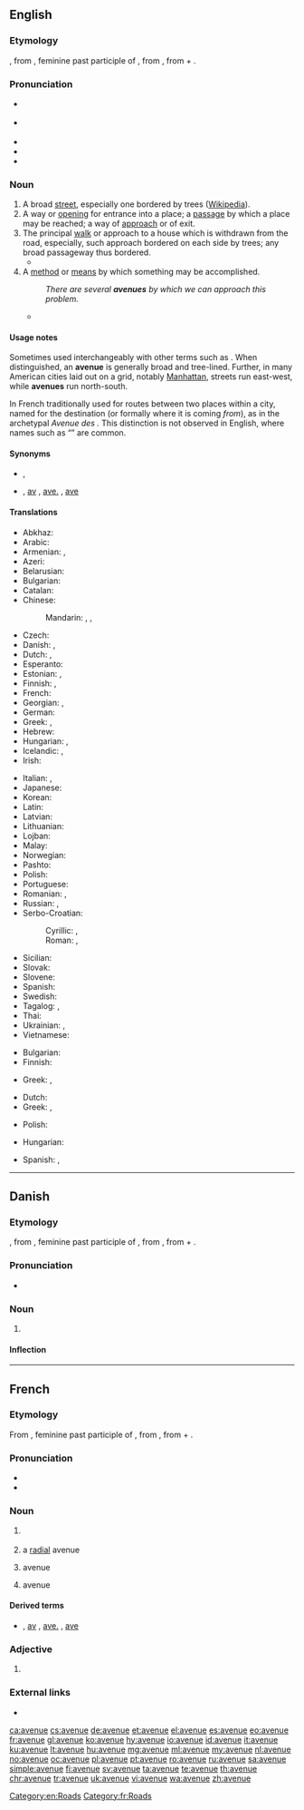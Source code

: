 ==English==

===Etymology===
{{borrowing|en|fr|avenue}}, from {{etyl|fro|en}} {{m|fro|avenue}}, feminine past participle of {{m|fro|avenir||approach}}, from {{etyl|la|en}} {{m|la|adveniō|adveniō, advenīre|come to}}, from {{m|la|ad||to}} + {{m|la|veniō|veniō, venīre|come}}.

===Pronunciation===
* {{a|UK}} {{IPA|/ˈæv.əˌnju/|lang=en}}
* {{a|US}} {{IPA|/ˈæv.əˌnu/|lang=en}}
* {{audio|en-us-avenue.ogg|Audio (US)|lang=en}}
* {{audio|En-uk-avenue.ogg|Audio (UK)|lang=en}}
* {{hyphenation|av|enue|lang=en}}

===Noun===
{{en-noun}}

# A broad [[street]], especially one bordered by trees ([[w:Avenue_(landscape)|Wikipedia]]).
# A way or [[opening]] for entrance into a place; a [[passage]] by which a place may be reached; a way of [[approach]] or of exit.
# The principal [[walk]] or approach to a house which is withdrawn from the road, especially, such approach bordered on each side by trees; any broad passageway thus bordered.
#* {{quote-book|year=1907|author=[[w:Harold Edward Bindloss|Harold Bindloss]]
|title=The Dust of Conflict
|chapter=1|url=http://openlibrary.org/works/OL4429277W
|passage=They said nothing further, but tramped on in the growing darkness, past farm steadings, into the little village, through the silent churchyard where generations of the Pallisers lay, and up the beech '''avenue''' that led to Northrop Hall.}}
# A [[method]] or [[means]] by which something may be accomplished.
#: ''There are several '''avenues''' by which we can approach this problem.''
#* {{quote-journal|date=18 April, 2012
|author=Phil McNulty
|title=Chelsea 1-0 Barcelona
|work=BBC Sport
|url=http://www.bbc.co.uk/sport/0/football/17673812
|page=
|passage=Alexis Sanchez hit the crossbar for Barcelona early on and Pedro hit the post in the dying seconds - while Cole cleared off the line from Cesc Fabregas. Goalkeeper Petr Cech also saved well from Messi and Carles Puyol as Pep Guardiola's team tried every '''avenue''' in an attempt to break Chelsea down.}}

====Usage notes====
Sometimes used interchangeably with other terms such as {{m|en|street}}. When distinguished, an '''avenue''' is generally broad and tree-lined. Further, in many American cities laid out on a grid, notably [[Manhattan]], streets run east-west, while '''avenues''' run north-south.

In French traditionally used for routes between two places within a city, named for the destination (or formally where it is coming ''from''), as in the archetypal ''Avenue des {{w|Champs-Elysées}}.'' This distinction is not observed in English, where names such as “{{w|Fifth Avenue}}” are common.

====Synonyms====
* {{sense|broad street}} {{l|en|drive}}, {{l|en|boulevard}}
* {{sense|broad street}} {{l|en|av.}} , [[av]] , [[ave.]] , [[ave]] {{qualifier|abbreviation}}

====Translations====
{{trans-top|broad street}}
* Abkhaz: {{t|ab|апроспект|sc=Cyrl}}
* Arabic: {{t+|ar|شارع}}
* Armenian: {{t+|hy|պողոտա}}, {{qualifier|colloquial}} {{t+|hy|պրոսպեկտ}}
* Azeri: {{t+|az|prospekt}}
* Belarusian: {{t|be|праспект|m}}
* Bulgarian: {{t+|bg|авеню|n}}
* Catalan: {{t|ca|avinguda|f}}
* Chinese:
*: Mandarin: {{t+|cmn|大道|tr=dàdào|sc=Hani}}, {{t+|cmn|大街|tr=dàjiē|sc=Hani}}, {{t+|cmn|大路|tr=dàlù|sc=Hani}}
* Czech: {{t+|cs|třída|f}}
* Danish: {{t+|da|allé|c}}, {{t|da|avenue|c}}
* Dutch: {{t+|nl|weg}}, {{t+|nl|laan}}
* Esperanto: {{t|eo|avenuo}}
* Estonian: {{t|et|puiestee}}, {{t|et|allee}}
* Finnish: {{t|fi|valtakatu}}, {{t+|fi|puistokatu}}
* French: {{t+|fr|avenue|f}}
* Georgian: {{t|ka|პროსპექტი}}, {{t+|ka|გამზირი|sc=Geor}}
* German: {{t+|de|Allee|f}}
* Greek: {{t+|el|λεωφόρος}}, {{t|el|αστική οδική αρτηρία}}
* Hebrew: {{t|he|שׂדרה|tr=sdera}}
* Hungarian: {{t+|hu|út}}, {{t+|hu|sugárút}}
* Icelandic: {{t|is|troð}}, {{t|is|breiðstræti|n}}
* Irish: {{t|ga|aibhinne|m}}
{{trans-mid}}
* Italian: {{t+|it|viale}}, {{t+|it|corso}}
* Japanese: {{t|ja|大道り|tr=おおどおり, ōdōri}}
* Korean: {{t+|ko|거리|tr=geori}}
* Latin: {{t|la|advenita}}
* Latvian: {{t|lv|aleja|f}}
* Lithuanian: {{t+|lt|alėja|f}}
* Lojban: {{t+|jbo|klaji}}
* Malay: {{t|ms|lebuh}}
* Norwegian: {{t+|no|allé|m}}
* Pashto: {{t+|ps|واټ|m|tr=wātt|sc=ps-Arab}}
* Polish: {{t+|pl|aleja}}
* Portuguese: {{t+|pt|avenida}}
* Romanian: {{t+|ro|cale|f}}, {{t+|ro|avenue|f}}
* Russian: {{t+|ru|авеню́|f}}, {{t+|ru|проспе́кт|m}}
* Serbo-Croatian: 
*: Cyrillic: {{t|sh|авенија|f}}, {{t|sh|алеја|f}}
*: Roman: {{t+|sh|avenija|f}}, {{t+|sh|aleja|f}}
* Sicilian: {{t+|scn|dromu|m}}
* Slovak: {{t+|sk|alej|m}}
* Slovene: {{t|sl|aleja|f}}
* Spanish: {{t+|es|avenida}}
* Swedish: {{t+|sv|aveny}}
* Tagalog: {{t+|tl|abenida}}, {{t|tl|kabulusan}}
* Thai: {{t+|th|ถนน|sc=Thai}}
* Ukrainian: {{t+|uk|авеню|f}}, {{t+|uk|проспект|m|alt=проспект}}
* Vietnamese: {{t+|vi|đại lộ}}
{{trans-bottom}}

{{trans-top|way or opening; a passage}}
* Bulgarian: {{t|bg|алея}}
* Finnish: {{t+|fi|reitti}}
{{trans-mid}}
* Greek: {{t+|el|οδός|f}}, {{t+|el|δρόμος|m}}
{{trans-bottom}}

{{trans-top|principal approach to a house withdrawn from the road}}
* Dutch: {{t+|nl|laan}}
* Greek: {{t+|el|οδός|f}}, {{t+|el|δρόμος|m}}
{{trans-mid}}
* Polish: {{t+|pl|podjazd|m}}
{{trans-bottom}}

{{trans-top|a method or means}}
* Hungarian: {{t+|hu|út}}
{{trans-mid}}
* Spanish: {{t+|es|vía|f}}, {{t+|es|camino|m}}
{{trans-bottom}}

[[Category:en:Roads]]

----

==Danish==

===Etymology===
{{borrowing|da|fr|avenue}}, from {{etyl|fro|da}} {{m|fro|avenue}}, feminine past participle of {{m|fro|avenir||approach}}, from {{etyl|la|da}} {{m|la|adveniō|adveniō, advenīre|come to}}, from {{m|la|ad||to}} + {{m|la|veniō|veniō, venīre|come}}.

===Pronunciation===
* {{IPA|/avəny/|[ævəˈny]|lang=da}}

===Noun===
{{da-noun|n|r}}

# {{l|en|avenue}}

====Inflection====
{{da-noun-infl|n|r}}

----

==French==

===Etymology===
From {{etyl|fro|fr}} {{m|fro|avenue}}, feminine past participle of {{m|fro|avenir||approach}}, from {{etyl|la|fr}} {{m|la|adveniō|adveniō, advenīre|come to}}, from {{m|la|ad||to}} + {{m|la|veniō|veniō, venīre|come}}.

===Pronunciation===
* {{IPA|/a.v(ə.)ny/|lang=fr}}
* {{audio|Fr-avenue.ogg|Audio|lang=fr}}

===Noun===
{{fr-noun|f}}

# {{l|en|avenue}} {{gloss|broad street, especially bordered with trees}}
# {{lb|fr|specifically}} a [[radial]] avenue {{gloss|an avenue radiating from a central point, especially bordered with trees}}
# {{lb|fr|dated}} avenue {{gloss|principal walk or approach to a house or other building}}
# {{lb|fr|figuratively}} avenue {{gloss|means by which something may be accomplished}}

====Derived terms====
* {{sense|abbreviation}} {{l|fr|av.}} , [[av]] , [[ave.]] , [[ave]]

===Adjective===
{{fr-adj-form}}

# {{feminine singular of|avenu|lang=fr}}

===External links===
* {{R:TLFi}}

[[Category:fr:Roads]]

[[ca:avenue]]
[[cs:avenue]]
[[de:avenue]]
[[et:avenue]]
[[el:avenue]]
[[es:avenue]]
[[eo:avenue]]
[[fr:avenue]]
[[gl:avenue]]
[[ko:avenue]]
[[hy:avenue]]
[[io:avenue]]
[[id:avenue]]
[[it:avenue]]
[[ku:avenue]]
[[lt:avenue]]
[[hu:avenue]]
[[mg:avenue]]
[[ml:avenue]]
[[my:avenue]]
[[nl:avenue]]
[[no:avenue]]
[[oc:avenue]]
[[pl:avenue]]
[[pt:avenue]]
[[ro:avenue]]
[[ru:avenue]]
[[sa:avenue]]
[[simple:avenue]]
[[fi:avenue]]
[[sv:avenue]]
[[ta:avenue]]
[[te:avenue]]
[[th:avenue]]
[[chr:avenue]]
[[tr:avenue]]
[[uk:avenue]]
[[vi:avenue]]
[[wa:avenue]]
[[zh:avenue]]
